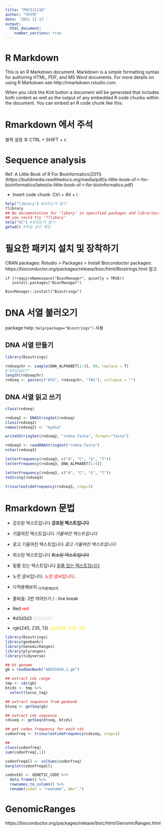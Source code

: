 ```yaml
---
title: "PAY211118"
author: "박아영"
date: '2021 11 17 '
output: 
  html_document:
    number_sections: true
---
```


# R Markdown

This is an R Markdown document. Markdown is a simple formatting syntax for authoring HTML, PDF, and MS Word documents. For more details on using R Markdown see http://rmarkdown.rstudio.com.


When you click the Knit button a document will be generated that includes both content as well as the output of any embedded R code chunks within the document. You can embed an R code chunk like this:

# Rmarkdown 에서 주석
블럭 설정 후 CTRL + SHIFT + c

# Sequence analysis

Ref: A Little Book of R For Bioinformatics(2011)
(https://buildmedia.readthedocs.org/media/pdf/a-little-book-of-r-for-bioinformatics/latest/a-little-book-of-r-for-bioinformatics.pdf)

- Insert code chunk: Ctrl + Alt + i

```r
help("library") #모르는거 묻기
?library
## No documentation for 'libary' in specified packages and libraries:
## you could try '??libary'
help("GC") #모르는거 묻기
getwd() #작업 공간 확인
```

# 필요한 패키지 설치 및 장착하기

CRAN packages: Rstudio > Packages > Install 
Bioconductor packages: https://bioconductor.org/packages/release/bioc/html/Biostrings.html 참고 

```
if (!requireNamespace("BiocManager", quietly = TRUE))
   install.packages("BiocManager")

BiocManager::install("Biostrings")
```

# DNA 서열 불러오기

package help: `help(package="Biostrings")` 사용

## DNA 서열 만들기 

```r
library(Biostrings)

rndseqchr <- sample(DNA_ALPHABET[1:4], 99, replace = T)
#"ATGCGGCT"
length(rndseqchr)
rndseq <- paste(c("ATG", rndseqchr, "TAG"), collapse = "")

```

## DNA 서열 읽고 쓰기 

```r
class(rndseq)

rndseq2 <- DNAStringSet(rndseq)
class(rndseq2)
names(rndseq2) <- "mydna"

writeXStringSet(rndseq2, "rndna.fasta", format="fasta")

rndseq3 <- readDNAStringSet("rndna.fasta")
nchar(rndseq3)

letterFrequency(rndseq3, c("A", "C", "G", "T"))
letterFrequency(rndseq3, DNA_ALPHABET[1:4])

letterFrequency(rndseq3, c("A", "C", "G", "T"))
toString(rndseq3)

trinucleotideFrequency(rndseq3, step=3)

```


# Rmarkdown 문법

- 강조된 텍스트입니다 **강조된 텍스트입니다**
- 기울여진 텍스트입니다 *기울여진 텍스트입니다*
- 굵고 기울여진 텍스트입니다 *굵고 기울여진 텍스트입니다*
- 취소된 텍스트입니다 ~~취소된 텍스트입니다~~
- 밑줄 있는 텍스트입니다 <u>밑줄 있는 텍스트입니다</u>
- 노란 글씨입니다. <span style="color:red">노란 글씨입니다</span>.
- 다적용해보자 ~다적용해보자~
- 줄바꿈: 2번 띄어쓰기 / : line break

- Red <span style="color:red"> red </span>
- #d3d3d3 <span style="color:#d3d3d3">#d3d3d3 
- rgb(245, 235, 13) <span style="color:rgb(245, 235, 13)">rgb(245, 235, 13) </span>



```r
library(Biostrings)
library(genbankr)
library(GenomicRanges)
library(plyranges)
library(tidyverse)

## bt genome
gb = readGenBank("AE015928.1.gb")

## extract cds range
tmp <- cds(gb)
btcds <- tmp %>% 
  select(locus_tag)

## extract sequence from genbank
btseq <- getSeq(gb)

## extract cds sequence
cdsseq <- getSeq(btseq, btcds)

## get codon frequency for each cds
codonfreq <- trinucleotideFrequency(cdsseq, step=3)

##
class(codonfreq)
sum(codonfreq[,1])

codonfreqall <- colSums(codonfreq)
barplot(codonfreqall)

codontbl <- GENETIC_CODE %>% 
  data.frame() %>% 
  rownames_to_column() %>% 
  rename(codon = "rowname", AA=".")


```



# GenomicRanges

https://bioconductor.org/packages/release/bioc/html/GenomicRanges.html





